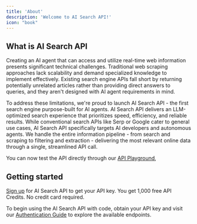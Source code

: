 ```yaml
---
title: 'About'
description: 'Welcome to AI Search API!'
icon: "book"
---
```


## What is AI Search API
Creating an AI agent that can access and utilize real-time web information presents significant technical challenges.
Traditional web scraping approaches lack scalability and demand specialized knowledge to implement effectively.
Existing search engine APIs fall short by returning potentially unrelated articles rather than providing direct
answers to queries, and they aren't designed with AI agent requirements in mind.

To address these limitations, we're proud to launch AI Search API - the first search engine purpose-built for AI agents.
AI Search API delivers an LLM-optimized search experience that prioritizes speed, efficiency, and reliable results.
While conventional search APIs like Serp or Google cater to general use cases, AI Search API specifically targets
AI developers and autonomous agents. We handle the entire information pipeline - from search and scraping to
filtering and extraction - delivering the most relevant online data through a single, streamlined API call.

You can now test the API directly through our [API Playground](https://app.aisearchapi.io/playground),

## Getting started
[Sign up](https://app.aisearchapi.io/join) for AI Search API to get your API key. You get 1,000 free API Credits. No credit card required.

To begin using the AI Search API with code, obtain your API key and visit our
[Authentication Guide](/api-reference/authentication) to explore the available endpoints.